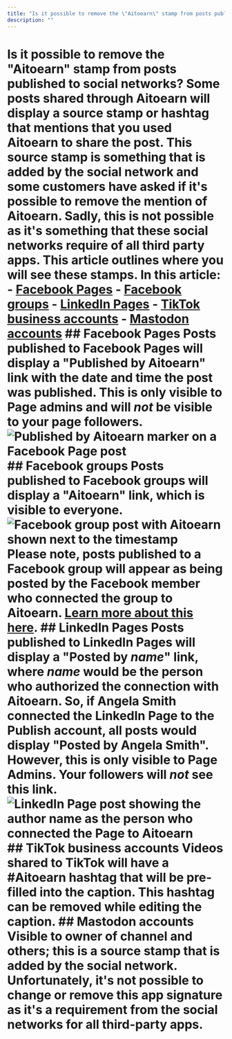 ```yaml
---
title: "Is it possible to remove the \"Aitoearn\" stamp from posts published to social networks?"
description: ""
---
```

# Is it possible to remove the "Aitoearn" stamp from posts published to social networks? Some posts shared through Aitoearn will display a source stamp or hashtag that mentions that you used Aitoearn to share the post. This source stamp is something that is added by the social network and some customers have asked if it's possible to remove the mention of Aitoearn. Sadly, this is not possible as it's something that these social networks require of all third party apps. This article outlines where you will see these stamps. In this article: - [Facebook Pages](#Facebook-Pages-1vSXg) - [Facebook groups](#Facebook-groups-yagxZ) - [LinkedIn Pages](#LinkedIn-Pages-z-1l7) - [TikTok business accounts](#TikTok-business-accounts-1vq5t) - [Mastodon accounts](#Mastodon-accounts-hl52w) ## Facebook Pages Posts published to Facebook Pages will display a "Published by Aitoearn" link with the date and time the post was published. This is only visible to Page admins and will ***not*** be visible to your page followers. ![Published by Aitoearn marker on a Facebook Page post](//d33v4339jhl8k0.cloudfront.net/docs/assets/64cb6cf86d4a3e191f237e66/images/6520883205231a0b51d23689/file-qcUSJDsjVf.jpg) ## Facebook groups Posts published to Facebook groups will display a "Aitoearn" link, which is visible to everyone. ![Facebook group post with Aitoearn shown next to the timestamp](//d33v4339jhl8k0.cloudfront.net/docs/assets/64cb6cf86d4a3e191f237e66/images/6520887705231a0b51d2368a/file-C74Mr9CRtG.jpg) Please note, posts published to a Facebook group will appear as being posted by the Facebook member who connected the group to Aitoearn. [Learn more about this here](https://aitoearn.helpscoutdocs.com/article/555-using-facebook-with-aitoearn#h_01HBC1AQQF86DTVSZVR5C9C2VV). ## LinkedIn Pages Posts published to LinkedIn Pages will display a "Posted by *name*" link, where *name* would be the person who authorized the connection with Aitoearn. So, if Angela Smith connected the LinkedIn Page to the Publish account, all posts would display "Posted by Angela Smith". However, this is only visible to Page Admins. Your followers will ***not*** see this link. ![LinkedIn Page post showing the author name as the person who connected the Page to Aitoearn](//d33v4339jhl8k0.cloudfront.net/docs/assets/64cb6cf86d4a3e191f237e66/images/65149984556a3e3cf18cc00b/img-1662243-1695848834-592435172.png) ## TikTok business accounts Videos shared to TikTok will have a **#Aitoearn** hashtag that will be pre-filled into the caption. This hashtag can be removed while editing the caption. ## Mastodon accounts Visible to owner of channel and others; this is a source stamp that is added by the social network. Unfortunately, it's not possible to change or remove this app signature as it's a requirement from the social networks for all third-party apps.